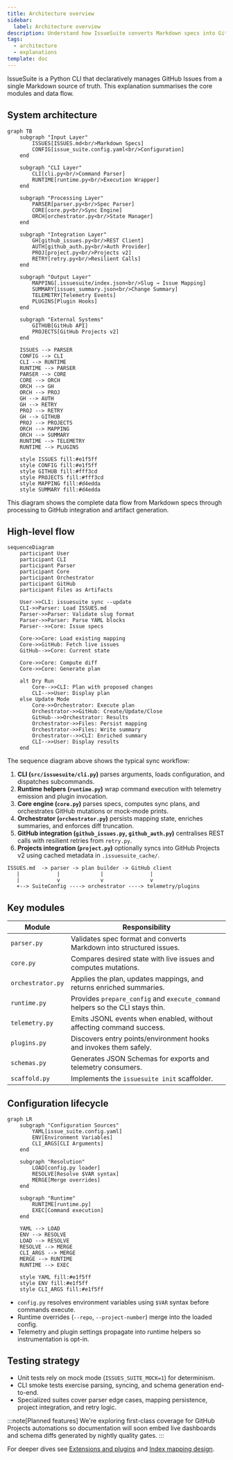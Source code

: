 ```yaml
---
title: Architecture overview
sidebar:
  label: Architecture overview
description: Understand how IssueSuite converts Markdown specs into GitHub Issues with quality gates and observability.
tags:
  - architecture
  - explanations
template: doc
---
```


IssueSuite is a Python CLI that declaratively manages GitHub Issues from a single Markdown source of truth. This explanation summarises the core modules and data flow.

## System architecture

```mermaid
graph TB
    subgraph "Input Layer"
        ISSUES[ISSUES.md<br/>Markdown Specs]
        CONFIG[issue_suite.config.yaml<br/>Configuration]
    end

    subgraph "CLI Layer"
        CLI[cli.py<br/>Command Parser]
        RUNTIME[runtime.py<br/>Execution Wrapper]
    end

    subgraph "Processing Layer"
        PARSER[parser.py<br/>Spec Parser]
        CORE[core.py<br/>Sync Engine]
        ORCH[orchestrator.py<br/>State Manager]
    end

    subgraph "Integration Layer"
        GH[github_issues.py<br/>REST Client]
        AUTH[github_auth.py<br/>Auth Provider]
        PROJ[project.py<br/>Projects v2]
        RETRY[retry.py<br/>Resilient Calls]
    end

    subgraph "Output Layer"
        MAPPING[.issuesuite/index.json<br/>Slug → Issue Mapping]
        SUMMARY[issues_summary.json<br/>Change Summary]
        TELEMETRY[Telemetry Events]
        PLUGINS[Plugin Hooks]
    end

    subgraph "External Systems"
        GITHUB[GitHub API]
        PROJECTS[GitHub Projects v2]
    end

    ISSUES --> PARSER
    CONFIG --> CLI
    CLI --> RUNTIME
    RUNTIME --> PARSER
    PARSER --> CORE
    CORE --> ORCH
    ORCH --> GH
    ORCH --> PROJ
    GH --> AUTH
    GH --> RETRY
    PROJ --> RETRY
    GH --> GITHUB
    PROJ --> PROJECTS
    ORCH --> MAPPING
    ORCH --> SUMMARY
    RUNTIME --> TELEMETRY
    RUNTIME --> PLUGINS

    style ISSUES fill:#e1f5ff
    style CONFIG fill:#e1f5ff
    style GITHUB fill:#fff3cd
    style PROJECTS fill:#fff3cd
    style MAPPING fill:#d4edda
    style SUMMARY fill:#d4edda
```

This diagram shows the complete data flow from Markdown specs through processing to GitHub integration and artifact generation.

## High-level flow

```mermaid
sequenceDiagram
    participant User
    participant CLI
    participant Parser
    participant Core
    participant Orchestrator
    participant GitHub
    participant Files as Artifacts

    User->>CLI: issuesuite sync --update
    CLI->>Parser: Load ISSUES.md
    Parser->>Parser: Validate slug format
    Parser->>Parser: Parse YAML blocks
    Parser-->>Core: Issue specs

    Core->>Core: Load existing mapping
    Core->>GitHub: Fetch live issues
    GitHub-->>Core: Current state

    Core->>Core: Compute diff
    Core->>Core: Generate plan

    alt Dry Run
        Core-->>CLI: Plan with proposed changes
        CLI-->>User: Display plan
    else Update Mode
        Core->>Orchestrator: Execute plan
        Orchestrator->>GitHub: Create/Update/Close
        GitHub-->>Orchestrator: Results
        Orchestrator->>Files: Persist mapping
        Orchestrator->>Files: Write summary
        Orchestrator-->>CLI: Enriched summary
        CLI-->>User: Display results
    end
```

The sequence diagram above shows the typical sync workflow:

1. **CLI (`src/issuesuite/cli.py`)** parses arguments, loads configuration, and dispatches subcommands.
2. **Runtime helpers (`runtime.py`)** wrap command execution with telemetry emission and plugin invocation.
3. **Core engine (`core.py`)** parses specs, computes sync plans, and orchestrates GitHub mutations or mock-mode prints.
4. **Orchestrator (`orchestrator.py`)** persists mapping state, enriches summaries, and enforces diff truncation.
5. **GitHub integration (`github_issues.py`, `github_auth.py`)** centralises REST calls with resilient retries from `retry.py`.
6. **Projects integration (`project.py`)** optionally syncs into GitHub Projects v2 using cached metadata in `.issuesuite_cache/`.

```text
ISSUES.md  -> parser -> plan builder -> GitHub client
   |            |             |               |
   |            v             v               v
   +--> SuiteConfig ----> orchestrator ----> telemetry/plugins
```

## Key modules

| Module            | Responsibility                                                                 |
| ----------------- | ------------------------------------------------------------------------------ |
| `parser.py`       | Validates spec format and converts Markdown into structured issues.            |
| `core.py`         | Compares desired state with live issues and computes mutations.                |
| `orchestrator.py` | Applies the plan, updates mappings, and returns enriched summaries.            |
| `runtime.py`      | Provides `prepare_config` and `execute_command` helpers so the CLI stays thin. |
| `telemetry.py`    | Emits JSONL events when enabled, without affecting command success.            |
| `plugins.py`      | Discovers entry points/environment hooks and invokes them safely.              |
| `schemas.py`      | Generates JSON Schemas for exports and telemetry consumers.                    |
| `scaffold.py`     | Implements the `issuesuite init` scaffolder.                                   |

## Configuration lifecycle

```mermaid
graph LR
    subgraph "Configuration Sources"
        YAML[issue_suite.config.yaml]
        ENV[Environment Variables]
        CLI_ARGS[CLI Arguments]
    end

    subgraph "Resolution"
        LOAD[config.py loader]
        RESOLVE[Resolve $VAR syntax]
        MERGE[Merge overrides]
    end

    subgraph "Runtime"
        RUNTIME[runtime.py]
        EXEC[Command execution]
    end

    YAML --> LOAD
    ENV --> RESOLVE
    LOAD --> RESOLVE
    RESOLVE --> MERGE
    CLI_ARGS --> MERGE
    MERGE --> RUNTIME
    RUNTIME --> EXEC

    style YAML fill:#e1f5ff
    style ENV fill:#e1f5ff
    style CLI_ARGS fill:#e1f5ff
```

- `config.py` resolves environment variables using `$VAR` syntax before commands execute.
- Runtime overrides (`--repo`, `--project-number`) merge into the loaded config.
- Telemetry and plugin settings propagate into runtime helpers so instrumentation is opt-in.

## Testing strategy

- Unit tests rely on mock mode (`ISSUES_SUITE_MOCK=1`) for determinism.
- CLI smoke tests exercise parsing, syncing, and schema generation end-to-end.
- Specialized suites cover parser edge cases, mapping persistence, project integration, and retry logic.

:::note[Planned features]
We're exploring first-class coverage for GitHub Projects automations so documentation will soon embed live dashboards and schema diffs generated by nightly quality gates.
:::

For deeper dives see [Extensions and plugins](./extensions) and [Index mapping design](./index-mapping-design).
